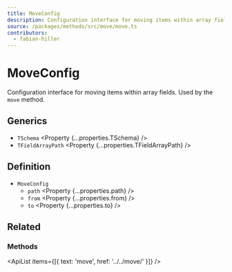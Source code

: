 ```yaml
---
title: MoveConfig
description: Configuration interface for moving items within array fields.
source: /packages/methods/src/move/move.ts
contributors:
  - fabian-hiller
---
```



# MoveConfig

Configuration interface for moving items within array fields. Used by the `move` method.

## Generics

- `TSchema` <Property {...properties.TSchema} />
- `TFieldArrayPath` <Property {...properties.TFieldArrayPath} />

## Definition

- `MoveConfig`
  - `path` <Property {...properties.path} />
  - `from` <Property {...properties.from} />
  - `to` <Property {...properties.to} />

## Related

### Methods

<ApiList items={[{ text: 'move', href: '../../move/' }]} />
